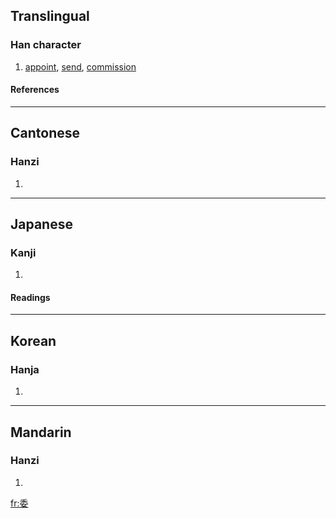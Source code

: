 ==Translingual==
===Han character===
{{Han char|rn=38|rad=女|as=05|sn=8|four=2040<sub>4</sub>|canj=竹木女 (HDV)}}
# [[appoint]], [[send]], [[commission]]
====References====
{{Han ref|kx=0259.100|dkj=06181|dj=0524.110|hdz=21038.040|uh=59D4|ud=22996|bh=A965|bd=43365}}
----
==Cantonese==
===Hanzi===
{{yue-hanzi|jyut=|y=wai1, wai2}}
# {{defn|Cantonese}}
----
==Japanese==
===Kanji===
{{ja-kanji|grade=3|rs=女05}}
# {{defn|Japanese}} 
====Readings====
{{ja-readings|on=[[い]] (i)|kun=[[ゆだねる]] (yudaneru), [[すえ]] (sue), [[くわしい]] (kuwashii)}}
----
==Korean==
===Hanja===
{{ko-hanja|hangeul=[[위]]|rv=wi|mr=wi}}
# {{defn|Korean}}
----
==Mandarin==
===Hanzi===
{{cmn-hanzi|pin=[[wěi]] ([[wei3]])|wg=wei<sup>3</sup>}}
# {{defn|Mandarin}}

[[fr:委]]
